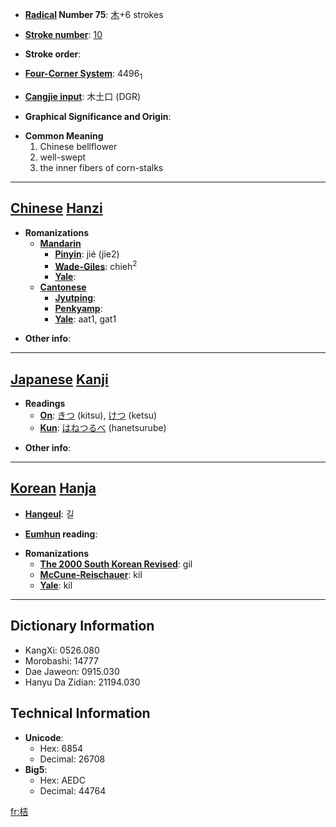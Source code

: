 * '''[[Wiktionary:Chinese radical index| Radical]] Number 75''': [[Wiktionary:Chinese radical index 木|木]]+6 strokes

* '''[[Wiktionary:Chinese total strokes index|Stroke number]]''': [[Wiktionary:Chinese total strokes index 10|10]]

* '''Stroke order''': 

* '''[[Wiktionary:Chinese four corner index|Four-Corner System]]''': 4496<sub>1</sub>

* '''[[Wiktionary:Chinese Cangjie index|Cangjie input]]''': 木土口 (DGR)

* '''Graphical Significance and Origin''': 

* '''Common Meaning'''
*#Chinese bellflower
*# well-swept
*# the inner fibers of corn-stalks


----

== [[Chinese]] [[Hanzi]] ==

* '''Romanizations'''
** '''[[Mandarin]]'''
*** '''[[Pinyin]]''': jié (jie2)
*** '''[[Wade-Giles]]''': chieh<sup>2</sup>
*** '''[[Yale]]''': 
** '''[[Cantonese]]'''
*** '''[[Jyutping]]''':
*** '''[[Penkyamp]]''': 
*** '''[[Yale]]''': aat1, gat1

* '''Other info''': 

----

== [[Japanese]] [[Kanji]] ==

* '''Readings'''
** '''[[On]]''': [[きつ]] (kitsu), [[けつ]] (ketsu)
** '''[[Kun]]''': [[はねつるべ]] (hanetsurube)

* '''Other info''':  

----

== [[Korean]] [[Hanja]] ==

* '''[[Hangeul]]''': 길

* '''[[Eumhun]] reading''': 

* '''Romanizations'''
** '''[[The 2000 South Korean Revised Romanization|The 2000 South Korean Revised]]''': gil
** '''[[McCune-Reischauer]]''': kil
** '''[[Yale]]''': kil

----

== Dictionary Information ==

* KangXi: 0526.080
* Morobashi: 14777
* Dae Jaweon: 0915.030
* Hanyu Da Zidian: 21194.030

== Technical Information ==

* '''Unicode''':
** Hex: 6854
** Decimal: 26708
* '''Big5''':
** Hex: AEDC
** Decimal: 44764

[[fr:桔]]